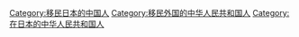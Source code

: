 [[Category:移民日本的中国人|Category:移民日本的中国人]]
[[Category:移民外国的中华人民共和国人|Category:移民外国的中华人民共和国人]]
[[Category:在日本的中华人民共和国人|Category:在日本的中华人民共和国人]]